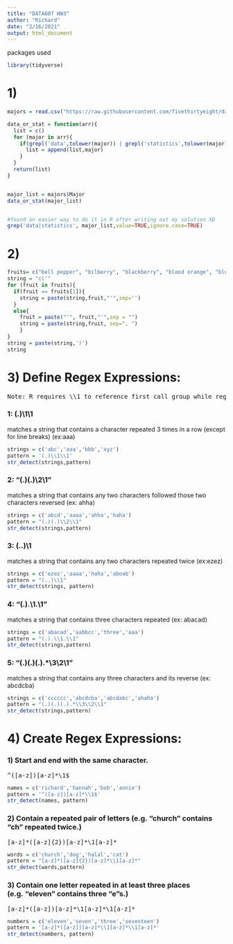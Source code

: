 ---
title: "DATA607 HW3"
author: "Richard"
date: "2/16/2021"
output: html_document
---
packages used
```{r}
library(tidyverse)
```

# 1)

```{r}
majors = read.csv("https://raw.githubusercontent.com/fivethirtyeight/data/master/college-majors/majors-list.csv", header= TRUE, sep=",")

data_or_stat = function(arr){
  list = c()
  for (major in arr){
    if(grepl('data',tolower(major)) | grepl('statistics',tolower(major))){
      list = append(list,major)
    }
  }
  return(list)
}


major_list = majors$Major
data_or_stat(major_list)


#found an easier way to do it in R after writing out my solution XD
grep('data|statistics', major_list,value=TRUE,ignore.case=TRUE)


```
# 2)

```{r}
fruits= c("bell pepper", "bilberry", "blackberry", "blood orange", "blueberry", "cantaloupe", "chili pepper", "cloudberry", "elderberry", "lime", "lychee", "mulberry", "olive", "salal berry")
string = "c('"
for (fruit in fruits){
  if(fruit == fruits[1]){
    string = paste(string,fruit,"'",sep='')
  }
  else{
    fruit = paste("'", fruit,"'",sep = "")
    string = paste(string,fruit, sep=", ")
    }
}
string = paste(string,')')
string

```
# 3) Define Regex Expressions:
<pre>Note: R requires \\1 to reference first call group while regex syntax is \1 </pre>

### 1: (.)\1\1   

matches a string that contains a character repeated 3 times in a row (except for line breaks) (ex:aaa)

```{r}
strings = c('abc','aaa','bbb','xyz')
pattern = '(.)\\1\\1'
str_detect(strings,pattern)
```


### 2: "(.)(.)\\2\\1"  
matches a string that contains any two characters followed those two characters reversed (ex: ahha)

```{r}
strings = c('abcd','aaaa','ahha','haha')
pattern = "(.)(.)\\2\\1"
str_detect(strings,pattern)
```


### 3: (..)\1          
matches a string that contains any two characters repeated twice (ex:ezez)

```{r}
strings = c('ezez','aaaa','haha','aboab')
pattern = "(..)\\1"
str_detect(strings, pattern)
```


### 4: "(.).\\1.\\1" 
matches a string that contains three characters repeated (ex: abacad)

```{r}
strings = c('abacad','aabbcc','three','aaa')
pattern = "(.).\\1.\\1"
str_detect(strings,pattern)
```




### 5: "(.)(.)(.).*\\3\\2\\1"

matches a string that contains any three characters and its reverse (ex: abcdcba)

```{r}
strings = c('cccccc','abcdcba','abcdabc','ahaha')
pattern = "(.)(.)(.).*\\3\\2\\1"
str_detect(strings,pattern)
```


# 4) Create Regex Expressions:

### 1) Start and end with the same character.
 <pre>^([a-z])[a-z]*\1$</pre>
```{r}

names = c('richard','hannah','bob','annie')
pattern = '^([a-z])[a-z]*\\1$'
str_detect(names, pattern)


```


### 2) Contain a repeated pair of letters (e.g. "church" contains "ch" repeated twice.)
 <pre>[a-z]*([a-z]{2})[a-z]*\1[a-z]*</pre>
 
```{r}
words = c('church','dog','halal','cat')
pattern = "[a-z]*([a-z]{2})[a-z]*\\1[a-z]*"
str_detect(words,pattern)
```
 

### 3) Contain one letter repeated in at least three places (e.g. "eleven" contains three "e"s.)

<pre>[a-z]*([a-z])[a-z]*\1[a-z]*\1[a-z]*</pre>

```{r}
numbers = c('eleven','seven','three','seventeen')
pattern = '[a-z]*([a-z])[a-z]*\\1[a-z]*\\1[a-z]*'
str_detect(numbers, pattern)
```

  